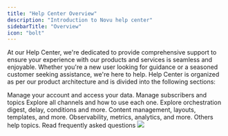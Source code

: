 ```yaml
---
title: "Help Center Overview"
description: "Introduction to Novu help center"
sidebarTitle: "Overview"
icon: "bolt"
---
```


At our Help Center, we're dedicated to provide comprehensive support to ensure your experience with our products and services is seamless and enjoyable. Whether you're a new user looking for guidance or a seasoned customer seeking assistance, we're here to help. Help Center is organized as per our product architecture and is divided into the following sections:

<CardGroup cols={2}>
  <Card
    title="Account Management"
    color="#BC002C"
    href="/help/account-management"
    icon="user"
  >
    Manage your account and access your data.
  </Card>
  <Card
    title="User Management"
    color="#F7DF1E"
    href="/help/user-management"
    icon="users"
  >
    Manage subscribers and topics
  </Card>
  <Card title="Channels" color="#00D7FE" href="/help/channels" icon="bars">
    Explore all channels and how to use each one.
  </Card>
  <Card
    title="Orchestration"
    color="#47BA87"
    href="/help/orchestration"
    icon="screwdriver-wrench"
  >
    Explore orchestration digest, delay, conditions and more.
  </Card>
  <Card
    title="Content Management"
    color="#F7DF1E"
    href="/help/content-management"
    icon="file-pen"
  >
    Content management, layouts, templates, and more.
  </Card>
  <Card
    title="Observability"
    color="#dc2626"
    href="/help/observability"
    icon="magnifying-glass"
  >
    Observability, metrics, analytics, and more.
  </Card>
  <Card title="Others" color="#47BA87" href="/help/Others" icon="crystal-ball">
    Others help topics.
  </Card>
  <Card title="FAQs" color="#00D7FE" href="/help/faq" icon="comment">
    Read frequently asked questions
  </Card>
</CardGroup>

<Frame caption="Product Architecture">
  <img src="/images/help/overview/product-architecture.jpg" />
</Frame>
